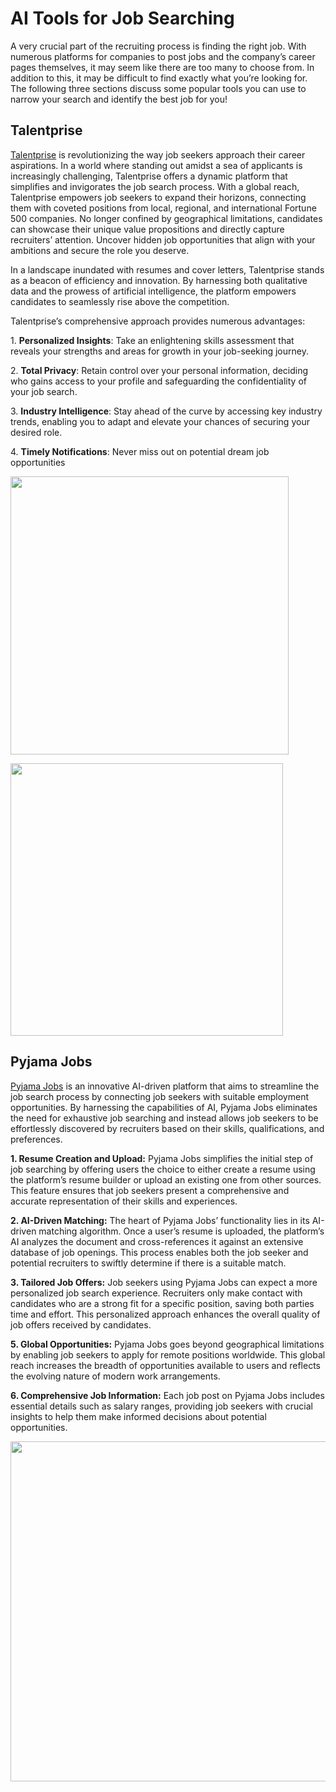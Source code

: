 # AI Tools for Job Searching

A very crucial part of the recruiting process is finding the right job. With numerous platforms for companies to post jobs and the company's career pages themselves, it may seem like there are too many to choose from. In addition to this, it may be difficult to find exactly what you're looking for. The following three sections discuss some popular tools you can use to narrow your search and identify the best job for you!

## Talentprise

[Talentprise](https://www.talentprise.com/) is revolutionizing the way job seekers approach their career aspirations. In a world where standing out amidst a sea of applicants is increasingly challenging, Talentprise offers a dynamic platform that simplifies and invigorates the job search process. With a global reach, Talentprise empowers job seekers to expand their horizons, connecting them with coveted positions from local, regional, and international Fortune 500 companies. No longer confined by geographical limitations, candidates can showcase their unique value propositions and directly capture recruiters' attention. Uncover hidden job opportunities that align with your ambitions and secure the role you deserve.

In a landscape inundated with resumes and cover letters, Talentprise stands as a beacon of efficiency and innovation. By harnessing both qualitative data and the prowess of artificial intelligence, the platform empowers candidates to seamlessly rise above the competition.

Talentprise's comprehensive approach provides numerous advantages:

1\. **Personalized Insights**: Take an enlightening skills assessment that reveals your strengths and areas for growth in your job-seeking journey.

2\. **Total Privacy**: Retain control over your personal information, deciding who gains access to your profile and safeguarding the confidentiality of your job search.

3\. **Industry Intelligence**: Stay ahead of the curve by accessing key industry trends, enabling you to adapt and elevate your chances of securing your desired role.

4\. **Timely Notifications**: Never miss out on potential dream job opportunities

![](talentprise1.png){width="445"}

![](talentprise%202.png){width="436"}

## Pyjama Jobs

[Pyjama Jobs](https://www.kickresume.com/pyjama-jobs/) is an innovative AI-driven platform that aims to streamline the job search process by connecting job seekers with suitable employment opportunities. By harnessing the capabilities of AI, Pyjama Jobs eliminates the need for exhaustive job searching and instead allows job seekers to be effortlessly discovered by recruiters based on their skills, qualifications, and preferences.

**1. Resume Creation and Upload:** Pyjama Jobs simplifies the initial step of job searching by offering users the choice to either create a resume using the platform's resume builder or upload an existing one from other sources. This feature ensures that job seekers present a comprehensive and accurate representation of their skills and experiences.

**2. AI-Driven Matching:** The heart of Pyjama Jobs' functionality lies in its AI-driven matching algorithm. Once a user's resume is uploaded, the platform's AI analyzes the document and cross-references it against an extensive database of job openings. This process enables both the job seeker and potential recruiters to swiftly determine if there is a suitable match.

**3. Tailored Job Offers:** Job seekers using Pyjama Jobs can expect a more personalized job search experience. Recruiters only make contact with candidates who are a strong fit for a specific position, saving both parties time and effort. This personalized approach enhances the overall quality of job offers received by candidates.

**5. Global Opportunities:** Pyjama Jobs goes beyond geographical limitations by enabling job seekers to apply for remote positions worldwide. This global reach increases the breadth of opportunities available to users and reflects the evolving nature of modern work arrangements.

**6. Comprehensive Job Information:** Each job post on Pyjama Jobs includes essential details such as salary ranges, providing job seekers with crucial insights to help them make informed decisions about potential opportunities.

![](pyjama jobs.png){width="544"}
